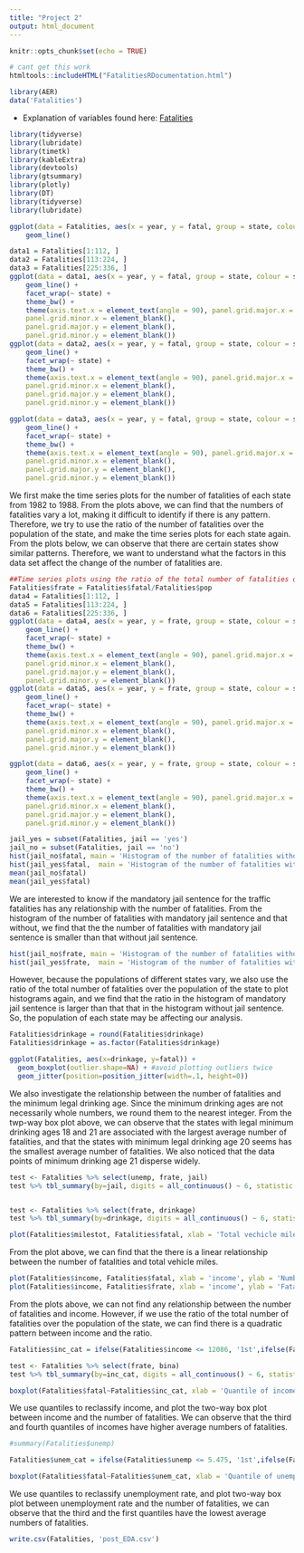 ```yaml
---
title: "Project 2"
output: html_document
---
```



```r
knitr::opts_chunk$set(echo = TRUE)
```

```r
# cant get this work
htmltools::includeHTML("FatalitiesRDocumentation.html")
```



```r
library(AER)
data('Fatalities')
```
- Explanation of variables found here: [Fatalities](https://www.rdocumentation.org/packages/AER/versions/1.2-9/topics/Fatalities)
```r
library(tidyverse)
library(lubridate)
library(timetk)
library(kableExtra)
library(devtools)
library(gtsummary)
library(plotly)
library(DT)
library(tidyverse)
library(lubridate)
```


```r

ggplot(data = Fatalities, aes(x = year, y = fatal, group = state, colour = state)) +
    geom_line()
```

```r
data1 = Fatalities[1:112, ]
data2 = Fatalities[113:224, ]
data3 = Fatalities[225:336, ]
ggplot(data = data1, aes(x = year, y = fatal, group = state, colour = state)) +
    geom_line() +
    facet_wrap(~ state) +
    theme_bw() +
    theme(axis.text.x = element_text(angle = 90), panel.grid.major.x = element_blank(),
    panel.grid.minor.x = element_blank(),
    panel.grid.major.y = element_blank(),
    panel.grid.minor.y = element_blank())
ggplot(data = data2, aes(x = year, y = fatal, group = state, colour = state)) +
    geom_line() +
    facet_wrap(~ state) +
    theme_bw() +
    theme(axis.text.x = element_text(angle = 90), panel.grid.major.x = element_blank(),
    panel.grid.minor.x = element_blank(),
    panel.grid.major.y = element_blank(),
    panel.grid.minor.y = element_blank())

ggplot(data = data3, aes(x = year, y = fatal, group = state, colour = state)) +
    geom_line() +
    facet_wrap(~ state) +
    theme_bw() +
    theme(axis.text.x = element_text(angle = 90), panel.grid.major.x = element_blank(),
    panel.grid.minor.x = element_blank(),
    panel.grid.major.y = element_blank(),
    panel.grid.minor.y = element_blank())
```

We first make the time series plots for the number of fatalities of each state from 1982 to 1988. From the plots above, we can find that the numbers of fatalities vary a lot, making it difficult to identify if there is any pattern. Therefore, we try to use the ratio of the number of fatalities over the population of the state, and make the time series plots for each state again. From the plots below, we can observe that there are certain states show similar patterns. Therefore, we want to understand what the factors in this data set affect the change of the number of fatalities are. 

```r
##Time series plots using the ratio of the total number of fatalities over the population of the state
Fatalities$frate = Fatalities$fatal/Fatalities$pop
data4 = Fatalities[1:112, ]
data5 = Fatalities[113:224, ]
data6 = Fatalities[225:336, ]
ggplot(data = data4, aes(x = year, y = frate, group = state, colour = state)) +
    geom_line() +
    facet_wrap(~ state) +
    theme_bw() +
    theme(axis.text.x = element_text(angle = 90), panel.grid.major.x = element_blank(),
    panel.grid.minor.x = element_blank(),
    panel.grid.major.y = element_blank(),
    panel.grid.minor.y = element_blank())
ggplot(data = data5, aes(x = year, y = frate, group = state, colour = state)) +
    geom_line() +
    facet_wrap(~ state) +
    theme_bw() +
    theme(axis.text.x = element_text(angle = 90), panel.grid.major.x = element_blank(),
    panel.grid.minor.x = element_blank(),
    panel.grid.major.y = element_blank(),
    panel.grid.minor.y = element_blank())

ggplot(data = data6, aes(x = year, y = frate, group = state, colour = state)) +
    geom_line() +
    facet_wrap(~ state) +
    theme_bw() +
    theme(axis.text.x = element_text(angle = 90), panel.grid.major.x = element_blank(),
    panel.grid.minor.x = element_blank(),
    panel.grid.major.y = element_blank(),
    panel.grid.minor.y = element_blank())
```





```r
jail_yes = subset(Fatalities, jail == 'yes') 
jail_no = subset(Fatalities, jail == 'no') 
hist(jail_no$fatal, main = 'Histogram of the number of fatalities without mandatory jail sentence')
hist(jail_yes$fatal,  main = 'Histogram of the number of fatalities with mandatory jail sentence')
mean(jail_no$fatal)
mean(jail_yes$fatal)
```

We are interested to know  if the mandatory jail sentence for the traffic fatalities has any relationship with the number of fatalities. From the histogram of the number of fatalities with mandatory jail sentence and that without, we find that the the number of fatalities with mandatory jail sentence is smaller than that without jail sentence. 


```r
hist(jail_no$frate, main = 'Histogram of the number of fatalities without mandatory jail sentence')
hist(jail_yes$frate,  main = 'Histogram of the number of fatalities with mandatory jail sentence')
```

However, because the populations of different states vary, we also use the ratio of the total number of fatalities over the population of the state to plot histograms again, and we find that the ratio in the histogram of mandatory jail sentence is larger than that that in the histogram without jail sentence. So, the population of each state may be affecting our analysis. 


```r
Fatalities$drinkage = round(Fatalities$drinkage)
Fatalities$drinkage = as.factor(Fatalities$drinkage)
```

```r
ggplot(Fatalities, aes(x=drinkage, y=fatal)) + 
  geom_boxplot(outlier.shape=NA) + #avoid plotting outliers twice
  geom_jitter(position=position_jitter(width=.1, height=0))
```

We also investigate the relationship between the number of fatalities and the minimum legal drinking age. Since the minimum drinking ages are not necessarily whole numbers, we round them to the nearest integer. From the twp-way box plot above, we can observe that the states with legal minimum drinking ages 18 and 21 are associated with the largest average number of fatalities, and that the states with minimum legal drinking age 20 seems has the smallest average number of fatalities. We also noticed that the data points of minimum drinking age 21 disperse widely.   

```r
test <- Fatalities %>% select(unemp, frate, jail)
test %>% tbl_summary(by=jail, digits = all_continuous() ~ 6, statistic = list(frate ~ "{mean} ({sd}, {median}, {IQR})")) %>% add_p()


test <- Fatalities %>% select(frate, drinkage)
test %>% tbl_summary(by=drinkage, digits = all_continuous() ~ 6, statistic = list(frate ~ "{mean} ({sd}, {median}, {IQR})")) %>% add_p()
```

```r
plot(Fatalities$milestot, Fatalities$fatal, xlab = 'Total vechicle miles', ylab = 'The number of fatalities' )
```

From the plot above, we can find that the there is a linear relationship between the number of fatalities and total vehicle miles. 


```r
plot(Fatalities$income, Fatalities$fatal, xlab = 'income', ylab = 'Number of fatalities')
plot(Fatalities$income, Fatalities$frate, xlab = 'income', ylab = 'Fatality ratio')
```

From the plots above, we can not find any relationship between the number of fatalities and income. However, if we use the ratio of the total number of fatalities over the population of the state, we can find there is a quadratic pattern between income and the ratio.


```r
Fatalities$inc_cat = ifelse(Fatalities$income <= 12086, '1st',ifelse(Fatalities$income > 12086 & Fatalities$income <=13763, '2nd',ifelse(Fatalities$income >13763 & Fatalities$income <=15175, '3rd', '4th')))
```

```r
test <- Fatalities %>% select(frate, bina)
test %>% tbl_summary(by=inc_cat, digits = all_continuous() ~ 6, statistic = list(frate ~ "{mean} ({sd}, {median}, {IQR})")) %>% add_p()
```

```r
boxplot(Fatalities$fatal~Fatalities$inc_cat, xlab = 'Quantile of income', ylab = 'Number of fatal')
```

We use quantiles to reclassify income, and plot the two-way box plot between income and the number of fatalities. We can observe that the third and fourth quantiles of incomes have higher average numbers of fatalities.
```r
#summary(Fatalities$unemp)
```

```r
Fatalities$unem_cat = ifelse(Fatalities$unemp <= 5.475, '1st',ifelse(Fatalities$unemp > 5.475  & Fatalities$unemp <=7.000, '2nd',ifelse(Fatalities$unemp >7.000 & Fatalities$unemp <=8.900, '3rd', '4th')))
```

```r
boxplot(Fatalities$fatal~Fatalities$unem_cat, xlab = 'Quantile of unemployment rate', ylab = 'Number of fatal')
```

We use quantiles to reclassify unemployment rate, and plot two-way box plot between unemployment rate and the number of fatalities, we can observe that the third and the first quantiles have the lowest average numbers of fatalities.




```r
write.csv(Fatalities, 'post_EDA.csv')
```
